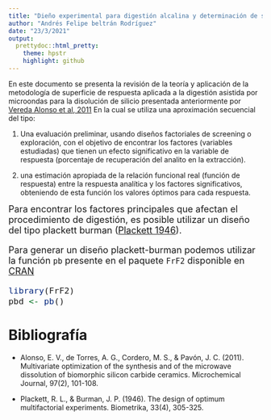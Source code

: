 ```yaml
---
title: "Dieño experimental para digestión alcalina y determinación de silicio en matrices orgánicas, fertilizantes, suelos y matrices acuosas."
author: "Andrés Felipe beltrán Rodríguez"
date: "23/3/2021"
output:
  prettydoc::html_pretty:
    theme: hpstr
    highlight: github
---
```


En este documento se presenta la revisión de la teoría y aplicación de la metodología de superficie de respuesta aplicada a la digestión asistida por microondas para la disolución de silicio presentada anteriormente por 
[Vereda Alonso et al, 2011](https://www.sciencedirect.com/science/article/pii/S0026265X10001505?casa_token=m6kQtVjTkDgAAAAA:kiW64tdFPyTTnxZYcmd78xT4qYLr7sai0NZl_Zl90w5fQfUlTEewSQ5cOMr8Q5h9Cd08DDSNkZE) En la cual se utiliza una aproximación secuencial del tipo:

  1. Una evaluación preliminar, usando diseños factoriales de screening o exploración, con el objetivo de encontrar los factores (variables estudiadas) que tienen un efecto significativo en la variable de respuesta (porcentaje de recuperación del analito en la extracción).

  2. una estimación apropiada de la relación funcional real (función de respuesta) entre la respuesta analítica y los factores significativos, obteniendo de esta función los valores óptimos para cada respuesta.

<font size = 4>Para encontrar los factores principales que afectan el procedimiento de digestión, es posible utilizar un diseño del tipo plackett burman ([Plackett 1946](https://www.jstor.org/stable/2332195?seq=1Plackett 1946)). 


Para generar un diseño plackett-burman podemos utilizar la función `pb` presente en el paquete `FrF2` disponible en [CRAN](https://cran.r-project.org/web/packages/FrF2/index.html)


```r
library(FrF2)
pbd <- pb()
```














</font>






 
# Bibliografía

* Alonso, E. V., de Torres, A. G., Cordero, M. S., & Pavón, J. C. (2011). Multivariate optimization of the synthesis and of the microwave dissolution of biomorphic silicon carbide ceramics. Microchemical Journal, 97(2), 101-108.

* Plackett, R. L., & Burman, J. P. (1946). The design of optimum multifactorial experiments. Biometrika, 33(4), 305-325.

